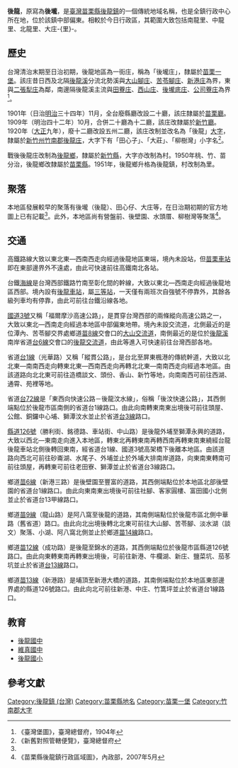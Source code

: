 {{noteTA　
|1 = zh-cn:庄; zh-hk:庄; zh-tw:庄;
}}
'''後龍'''，原寫為'''後壠'''，是[[臺灣|臺灣]][[苗栗縣|苗栗縣]][[後龍鎮_(台灣)|後龍鎮]]的一個傳統地域名稱，也是全鎮行政中心所在地，位於該鎮中部偏東。相較於今日行政區，其範圍大致包括南龍里、中龍里、北龍里、大庄-{里}-。

==歷史==
台灣清治末期至日治初期，後龍地區為一街庄，稱為「後壠庄」，隸屬於[[苗栗一堡|苗栗一堡]]。該庄昔日西及北隔[[後龍溪|後龍溪]]分流北勢溪與[[大山腳庄|大山腳庄]]、[[苦苓腳_(苗栗縣)|苦苓腳庄]]、[[新港_(苗栗縣)|新港庄]]為界，東與[[二張犁庄|二張犁庄]]為鄰，南邊隔後龍溪主流與[[田寮_(苗栗縣苗栗市)|田藔庄]]、[[西山庄|西山庄]]、[[後壠底庄|後壠底庄]]、[[公司藔庄|公司藔庄]]為界<ref name="臺灣堡圖">《臺灣堡圖》，臺灣總督府，1904年</ref>。

1901年（日治[[明治|明治]]三十四年）11月，全台廢縣廳改設二十廳，該庄隸屬於[[苗栗廳|苗栗廳]]。1909年（明治四十二年）10月，合併二十廳為十二廳，該庄改隸屬於[[新竹廳|新竹廳]]。1920年（[[大正|大正]]九年），廢十二廳改設五州二廳，該庄改制並改名為「後龍」[[大字|大字]]，隸屬於[[新竹州|新竹州]][[竹南郡|竹南郡]][[後龍庄|後龍庄]]，大字下有「田心子」、「大莊」、「柳樹灣」小字名<ref>《新舊對照管轄便覽》，臺灣總督府</ref>。

戰後後龍庄改制為[[後龍鄉|後龍鄉]]，隸屬於[[新竹縣|新竹縣]]，大字亦改制為村。1950年桃、竹、苗分治，後龍鄉改隸屬於[[苗栗縣|苗栗縣]]。1951年，後龍鄉升格為後龍鎮，村改制為里。

==聚落==
本地區發展較早的聚落有後壠（後龍）、田心仔、大庄等，在日治期初期的官方地圖上已有記載<ref name="臺灣堡圖"/>。此外，本地區尚有營盤前、後壁園、水頭厝、柳樹灣等聚落<ref>《苗栗縣後龍鎮行政區域圖》，內政部，2007年5月</ref>。

==交通==
高鐵路線大致以東北東—西南西走向經過後龍地區東端，境內未設站，但[[苗栗車站_(高鐵)|苗栗車站]]即在東部邊界外不遠處，由此可快速前往高鐵南北各站。

台鐵[[海岸線_(臺鐵)|海線]]是台灣西部鐵路竹南至彰化間的幹線，大致以東北—西南走向經過後龍地區西部。境內設有[[後龍車站|後龍車站]]，屬[[三等站_(台鐵)|三等站]]，一天僅有兩班次自強號不停靠外，其餘各級列車均有停靠，由此可前往台鐵沿線各地。

[[福爾摩沙高速公路|國道3號]]又稱「福爾摩沙高速公路」，是貫穿台灣西部的兩條縱向高速公路之一，大致以東北—西南走向經過本地區中部偏東地帶。境內未設交流道，北側最近的是位潭內、苦苓腳交界處鄉道[[苗8線|苗8線]]交會口的[[大山交流道|大山交流道]]，南側最近的是位於[[後龍溪|後龍溪]]南岸省道[[台6線|台6線]]交會口的[[後龍交流道|後龍交流道]]，由此等進入可快速前往台灣西部各地。

省道[[台1線|台1線]]（光華路）又稱「縱貫公路」，是台北至屏東楓港的傳統幹道，大致以北北東—南南西走向轉東北東—西南西走向再轉北北東—南南西走向經過本地區。由該道路向北北東可前往造橋談文、頭份、香山、新竹等地，向南南西可前往西湖、通霄、苑裡等地。

省道[[台72線|台72線]]是「東西向快速公路－後龍汶水線」，俗稱「後汶快速公路」，其西側端點位於後龍市區南側的省道台1線路口。由此向南轉東南東出境後可前往頭屋、公館、銅鑼中心埔、獅潭汶水並止於省道[[台3線|台3線]]路口。

[[縣道126號|縣道126號]]（勝利街、銘德路、車站街、中山路）是後龍外埔至獅潭永興的道路，大致以西北—東南走向進入本地區，轉東北再轉東南再轉西南再轉東南東繞經台龍後龍車站北側後轉回東南，經省道台1線、國道3號高架橋下後離本地區。由該道路向西北可前往砂崙湖、水尾子、外埔並止於外埔大排南岸道路，向東南東轉南可前往頭屋，再轉東可前往老田寮、獅潭並止於省道台3線路口。

鄉道[[苗6線|苗6線]]（新港三路）是後壁園至豐富的道路，其西側端點位於本地區北部後壁園的省道台1線路口。由此向東南東出境後可前往社腳、客家圓樓、富田國小北側並止於省道台13甲線路口。

鄉道[[苗9線|苗9線]]（龍山路）是阿八窩至後龍的道路，其南側端點位於後龍市區北側中華路（舊省道）路口。由此向北出境後轉北北東可前往大山腳、苦苓腳、淡水湖（談文）聚落、小湖、阿八窩北側並止於鄉道[[苗14線|苗14線]]路口。

鄉道[[苗12線|苗12線]]（成功路）是後龍至錦水的道路，其西側端點位於後龍市區縣道126號路口。由此向東轉東南再轉東出境後，可前往新港、牛欄湖、新庄、鹽菜坑、茄苳坑並止於省道[[台13線|台13線]]路口。

鄉道[[苗13線|苗13線]]（新港路）是埔頂至新港大橋的道路，其南側端點位於本地區東部邊界處的縣道126號路口。由此向北可前往新港、中庄、竹篙坪並止於省道台1線路口。

==教育==
*[[後龍國中|後龍國中]]
*[[維真國中|維真國中]]
*[[後龍國小|後龍國小]]

==參考文獻==
{{reflist}}

{{竹南郡}}

[[Category:後龍鎮_(台灣)|Category:後龍鎮 (台灣)]]
[[Category:苗栗縣地名|Category:苗栗縣地名]]
[[Category:苗栗一堡|Category:苗栗一堡]]
[[Category:竹南郡大字|Category:竹南郡大字]]